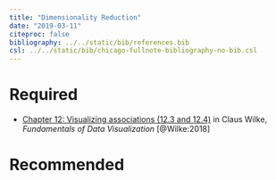 ```yaml
---
title: "Dimensionality Reduction"
date: "2019-03-11"
citeproc: false
bibliography: ../../static/bib/references.bib
csl: ../../static/bib/chicago-fullnote-bibliography-no-bib.csl
---
```


# Required

- <i class="fas fa-book"></i> [Chapter 12: Visualizing associations (12.3 and 12.4)](https://serialmentor.com/dataviz/visualizing-associations.html) in Claus Wilke, *Fundamentals of Data Visualization* [@Wilke:2018]

# Recommended

<!-- Tyler Bradley "PCA in a tidy(verse) framework" https://tbradley1013.github.io/2018/02/01/pca-in-a-tidy-verse-framework/ -->

<!-- http://blog.schochastics.net/post/dimensionality-reduction-methods/ -->
